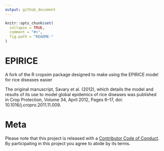 ```yaml
---
output: github_document
---
```


<!-- README.md is generated from README.Rmd. Please edit that file -->

```r
knitr::opts_chunk$set(
  collapse = TRUE,
  comment = "#>",
  fig.path = "README-"
)
```

# EPIRICE

A fork of the R cropsim package designed to make using the EPIRICE model for rice diseases easier

The original manuscript, Savary et al. (2012), which details the model and results of its use to model global epidemics of rice diseases was published in Crop Protection, Volume 34, April 2012, Pages 6–17, doi: 10.1016/j.cropro.2011.11.009.

# Meta

Please note that this project is released with a [Contributor Code of Conduct](CONDUCT.md). By participating in this project you agree to abide by its terms.
